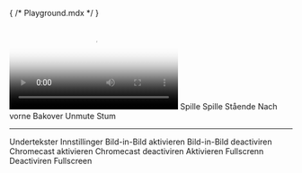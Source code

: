 { /* Playground.mdx */ }


<Meta title="Playground" />

<Canvas>
  <video-player storage-key="uscreen:player">
    <video
      preload="metadata"
      slot="video"
      title="My test video"
      poster="https://alpha.uscreencdn.com/video_thumbnails/VRbT3_aS41zh3A.jpg?key1=/gGNqWB2hryMcnePnJwf9zqzLKXuj4oV1J+iiEG33FEWdQ6VvzRehSJE9SGr0K1M&key2=bba1ecd75ecd5d9d0a8013577f4d585f"
    >
      <source 
        src="https://stream.mux.com/miQlLYOpwPpHbR6KGQTSgn8ZDm4u4G1X.m3u8"
        type="application/x-mpegURL"
      />
      <track
        label="English"
        kind="metadata" 
        srcLang="en"
        src={enCaptions}
      />
    </video>
    <video-condition query="canPlay == true && played != true">
      <video-play-button
        without-tooltip
        slot="true"
        style={{ position: 'absolute', top: 50, left: 50 }}
      ></video-play-button>
    </video-condition>
    <video-controls>
      <video-timeline>
        <video-timer></video-timer>
      </video-timeline>
      <video-play-button>
        <span slot="tooltip:play">Spille Spille</span>
        <span slot="tooltip:pause">Stående</span>
      </video-play-button>
      <video-forward-button>
        <span slot="tooltip">Nach vorne</span>
      </video-forward-button>
      <video-backward-button>
        <span slot="tooltip">Bakover</span>
      </video-backward-button>
      <video-volume-button>
        <span slot="tooltip:unmute">Unmute</span>
        <span slot="tooltip:mute">Stum</span>
      </video-volume-button>
      <video-volume-control />
      <hr />
      <video-subtitles-button>
        <span slot="tooltip">Undertekster</span>
      </video-subtitles-button>
      <video-settings-button translation={JSON.stringify({
        'back': 'પાછા',
        'auto': 'si toos ah'
      })}>
        <span slot="tooltip">Innstillinger</span>
      </video-settings-button>
      <video-airplay-button />
      <video-pip-button>
        <span slot="tooltip:disabled">Bild-in-Bild aktivieren</span>
        <span slot="tooltip:enabled">Bild-in-Bild deactiviren</span>
      </video-pip-button>
      <video-chromecast-button>
        <span slot="tooltip:disabled">Chromecast aktivieren</span>
        <span slot="tooltip:enabled">Chromecast deactiviren</span>
      </video-chromecast-button>
      <video-fullscreen-button>
        <span slot="tooltip:disabled">Aktivieren Fullscrenn</span>
        <span slot="tooltip:enabled">Deactiviren Fullscreen</span>
      </video-fullscreen-button>
    </video-controls>
    <video-cues />
  </video-player>
</Canvas>
